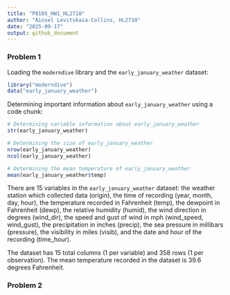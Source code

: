 ```yaml
---
title: "P8105_HW1_HL2710"
author: "Ainsel Levitskaia-Collins, HL2710"
date: "2025-09-17"
output: github_document
---
```


### Problem 1

Loading the `moderndive` library and the `early_january_weather` dataset:

```r
library("moderndive")
data("early_january_weather")
```

Determining important information about `early_january_weather` using a code chunk:

```r
# Determining variable information about early_january_weather
str(early_january_weather)

# Determining the size of early_january_weather
nrow(early_january_weather)
ncol(early_january_weather)

# Determining the mean temperature of early_january_weather
mean(early_january_weather$temp)
```

There are 15 variables in the `early_january_weather` dataset: the weather station 
which collected data (origin), the time of recording (year, month, day, hour), the 
temperature recorded in Fahrenheit (temp), the dewpoint in Fahrenheit (dewp), the relative humidity 
(humid), the wind direction in degrees (wind_dir), the speed and gust of wind in mph (wind_speed, 
wind_gust), the precipitation in inches (precip), the sea pressure in millibars (pressure), 
the visibility in miles (visib), and the date and hour of the recording (time_hour).

The dataset has 15 total columns (1 per variable) and 358 rows (1 per observation). The 
mean temperature recorded in the dataset is 39.6 degrees Fahrenheit.

### Problem 2

